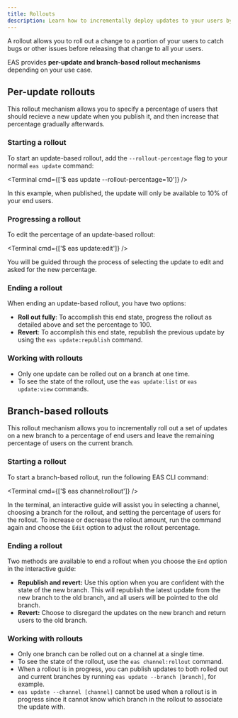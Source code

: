 ```yaml
---
title: Rollouts
description: Learn how to incrementally deploy updates to your users by using a rollout mechanism.
---
```



A rollout allows you to roll out a change to a portion of your users to catch bugs or other issues before releasing that change to all your users.

EAS provides **per-update and branch-based rollout mechanisms** depending on your use case.

## Per-update rollouts

This rollout mechanism allows you to specify a percentage of users that should recieve a new update when you publish it, and then increase that percentage gradually afterwards.

### Starting a rollout

To start an update-based rollout, add the `--rollout-percentage` flag to your normal `eas update` command:

<Terminal cmd={['$ eas update --rollout-percentage=10']} />

In this example, when published, the update will only be available to 10% of your end users.

### Progressing a rollout

To edit the percentage of an update-based rollout:

<Terminal cmd={['$ eas update:edit']} />

You will be guided through the process of selecting the update to edit and asked for the new percentage.

### Ending a rollout

When ending an update-based rollout, you have two options:

- **Roll out fully**: To accomplish this end state, progress the rollout as detailed above and set the percentage to 100.
- **Revert**: To accomplish this end state, republish the previous update by using the `eas update:republish` command.

### Working with rollouts

- Only one update can be rolled out on a branch at one time.
- To see the state of the rollout, use the `eas update:list` or `eas update:view` commands.

## Branch-based rollouts

This rollout mechanism allows you to incrementally roll out a set of updates on a new branch to a percentage of end users and leave the remaining percentage of users on the current branch.

### Starting a rollout

To start a branch-based rollout, run the following EAS CLI command:

<Terminal cmd={['$ eas channel:rollout']} />

In the terminal, an interactive guide will assist you in selecting a channel, choosing a branch for the rollout, and setting the percentage of users for the rollout. To increase or decrease the rollout amount, run the command again and choose the `Edit` option to adjust the rollout percentage.

### Ending a rollout

Two methods are available to end a rollout when you choose the `End` option in the interactive guide:

- **Republish and revert:** Use this option when you are confident with the state of the new branch. This will republish the latest update from the new branch to the old branch, and all users will be pointed to the old branch.
- **Revert:** Choose to disregard the updates on the new branch and return users to the old branch.

### Working with rollouts

- Only one branch can be rolled out on a channel at a single time.
- To see the state of the rollout, use the `eas channel:rollout` command.
- When a rollout is in progress, you can publish updates to both rolled out and current branches by running `eas update --branch [branch]`, for example.
- `eas update --channel [channel]` cannot be used when a rollout is in progress since it cannot know which branch in the rollout to associate the update with.
